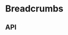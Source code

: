 
<Meta title="Components/Breadcrumbs" component={Breadcrumbs} />

# Breadcrumbs

<Canvas>
  <Story name="Base component">
    <Breadcrumbs
      items={knobs.object('items', BreadcrumbsFixture.items, 'Copy')}
      onHyperlinkClick={action('clicked')}
      theme={knobs.select(
        'theme',
        ['dark', 'light'],
        BreadcrumbsFixture.theme,
        'Presentation',
      )}
    />
  </Story>
</Canvas>

## API

<ArgsTable of={Breadcrumbs} />
